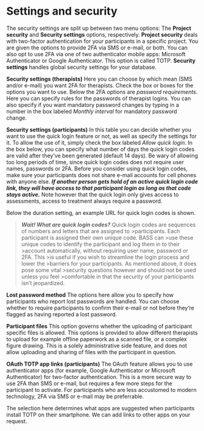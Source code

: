 # Settings and security
The security settings are split up between two menu options: The **Project security** and **Security settings** options, respectively. **Project security** deals with two-factor authentication for your participants in a specific project. You are given the options to provide 2FA via SMS or e-mail, or both. You can also opt to use 2FA via one of two authenticator mobile apps: Microsoft Authenticator or Google Authenticator. This option is called TOTP.
**Security settings** handles global security settings for your database.

**Security settings (therapists)**
Here you can choose by which mean (SMS and/or e-mail) you want 2FA for therapists. Check the box or boxes for the options you want to use.
Below the 2FA options are *password requirements*. Here you can specify rules for the passwords of therapist logins. You can also specify if you want mandatory password changes by typing in a number in the box labeled *Monthly interval* for mandatory password change.

**Security settings (participants)**
In this table you can decide whether you want to use the quick login feature or not, as well as specify the settings for it. To allow the use of it, simply check the box labeled *Allow quick login*.
In the box below, you can specify what number of days the quick login codes are valid after they’ve been generated (default 14 days). Be wary of allowing too long periods of time, since quick login codes does not require user names, passwords or 2FA. Before you consider using quick login codes, make sure your participants does not share e-mail accounts for cell phones with anyone else. ***If another person gets hold of an active quick login code link, they will have access to that participant login as long as that code stays active.*** Note however that the quick login only gives access to assessments, access to treatment always require a password.

Below the duration setting, an example URL for quick login codes is shown.

>***Wait! What are quick login codes?***
>Quick login codes are sequences of numbers and letters that are assigned to >participants. Each participant is assigned their own unique code. BASS can >use these unique codes to identify the participant and log them in to their >account automatically, without requiring user name, password or 2FA. This >is useful if you wish to streamline the login process and lower the >barriers for your participants. As mentioned above, it does pose some vital >security questions however and should not be used unless you feel >comfortable in that the security of your participants isn’t jeopardized.

**Lost password method**
The options here allow you to specify how participants who report lost passwords are handled. You can choose whether to require participants to confirm their e-mail or not before they’re flagged as having reported a lost password.

**Participant files**
This option governs whether the uploading of participant specific files is allowed. This options is provided to allow different therapists to upload for example offline paperwork as a scanned file, or a complex figure drawing. This is a solely administrative side feature, and does not allow uploading and sharing of files with the participant in question.

**OAuth TOTP app links (participants)**
The OAuth feature allows you to use authenticator apps (for example, Google Authenticator or Microsoft Authenticator) for two-factor authentication. This is a more secure way to use 2FA than SMS or e-mail, but requires a few more steps for the participant to activate. For participants who are less accustomed to modern technology, 2FA via SMS or e-mail may be preferrable.

The selection here determines what apps are suggested when participants install TOTP on their smartphone. We can add links to other apps on your request.